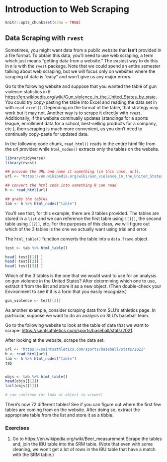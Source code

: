 # Introduction to Web Scraping

```r
knitr::opts_chunk$set(echo = TRUE)
```

## Data Scraping with `rvest`

Sometimes, you might want data from a public website that __isn't__ provided in a file format. To obtain this data, you'll need to use web scraping, a term which just means "getting data from a website." The easiest way to do this in `R` is with the `rvest` package. Note that we could spend an entire semester talking about web scraping, but we will focus only on websites where the scraping of data is "easy" and won't give us any major errors.

Go to the following website and suppose that you wanted the table of gun violence statistics in `R`: <a href="https://en.wikipedia.org/wiki/Gun_violence_in_the_United_States_by_state" target="_blank">https://en.wikipedia.org/wiki/Gun_violence_in_the_United_States_by_state</a>. You could try copy-pasting the table into Excel and reading the data set in with `read_excel()`. Depending on the format of the table, that strategy may work but it may not. Another way is to scrape it directly with `rvest`. Additionally, if the website continually updates (standings for a sports league, enrollment data for a school, best-selling products for a company, etc.), then scraping is much more convenient, as you don't need to continually copy-paste for updated data. 

In the following code chunk, `read_html()` reads in the entire html file from the url provided while `html_nodes()` extracts only the tables on the website.

```r
library(tidyverse)
library(rvest)

## provide the URL and name it something (in this case, url).
url <- "https://en.wikipedia.org/wiki/Gun_violence_in_the_United_States_by_state"

## convert the html code into something R can read
h <- read_html(url)

## grabs the tables
tab <- h %>% html_nodes("table")
```

You'll see that, for this example, there are 3 tables provided. The tables are stored in a `list` and we can reference the first table using `[[1]]`, the second table using `[[2]]`, etc. For the purposes of this class, we will figure out which of the 3 tables is the one we actually want using trial and error.

The `html_table()` function converts the table into a `data.frame` object.

```r
test <- tab %>% html_table()

head( test[[1]] )
head( test[[2]] )
head( test[[3]] )
```

Which of the 3 tables is the one that we would want to use for an analysis on gun violence in the United States? After determining which one to use, extract it from the list and store it as a new object. (Then double-check your Environment to see if it is a form that you easily recognize.)

```r
gun_violence <- test[[2]]
```


As another example, consider scraping data from SLU's athletics page. In particular, suppose we want to do an analysis on SLU's baseball team.

Go to the following website to look at the table of data that we want to scrape: <a href="https://saintsathletics.com/sports/baseball/stats/2021" target="_blank">https://saintsathletics.com/sports/baseball/stats/2021</a>.

After looking at the website, scrape the data set.

```r
url <- "https://saintsathletics.com/sports/baseball/stats/2021"
h <- read_html(url)
tab <- h %>% html_nodes("table")
tab


objs <- tab %>% html_table()
head(objs[[1]])
tail(objs[[1]])

# can continue (or look at object in viewer)

```

There's now 72 different tables! See if you can figure out where the first few tables are coming from on the website. After doing so, extract the appropriate table from the list and store it as a tibble.

### Exercises

1. Go to https://en.wikipedia.org/wiki/Beer_measurement Scrape the tables and, join the IBU table into the SRM table. (Note that even with some cleaning, we won't get a lot of rows in the IBU table that have a match with the SRM table.)


